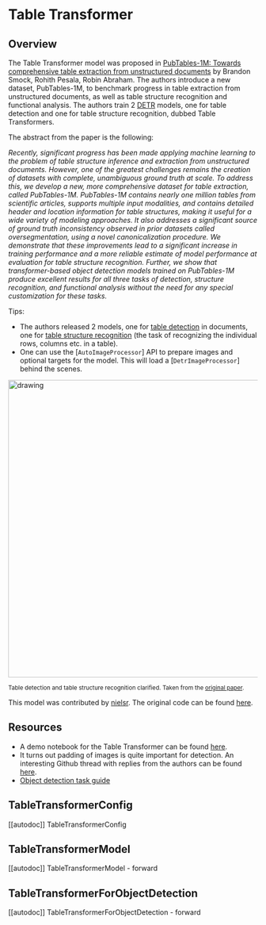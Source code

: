 <!--Copyright 2022 The HuggingFace Team. All rights reserved.

Licensed under the Apache License, Version 2.0 (the "License"); you may not use this file except in compliance with
the License. You may obtain a copy of the License at

http://www.apache.org/licenses/LICENSE-2.0

Unless required by applicable law or agreed to in writing, software distributed under the License is distributed on
an "AS IS" BASIS, WITHOUT WARRANTIES OR CONDITIONS OF ANY KIND, either express or implied. See the License for the
specific language governing permissions and limitations under the License.
-->

# Table Transformer

## Overview

The Table Transformer model was proposed in [PubTables-1M: Towards comprehensive table extraction from unstructured documents](https://arxiv.org/abs/2110.00061) by
Brandon Smock, Rohith Pesala, Robin Abraham. The authors introduce a new dataset, PubTables-1M, to benchmark progress in table extraction from unstructured documents,
as well as table structure recognition and functional analysis. The authors train 2 [DETR](detr) models, one for table detection and one for table structure recognition, dubbed Table Transformers.

The abstract from the paper is the following:

*Recently, significant progress has been made applying machine learning to the problem of table structure inference and extraction from unstructured documents.
However, one of the greatest challenges remains the creation of datasets with complete, unambiguous ground truth at scale. To address this, we develop a new, more
comprehensive dataset for table extraction, called PubTables-1M. PubTables-1M contains nearly one million tables from scientific articles, supports multiple input
modalities, and contains detailed header and location information for table structures, making it useful for a wide variety of modeling approaches. It also addresses a significant
source of ground truth inconsistency observed in prior datasets called oversegmentation, using a novel canonicalization procedure. We demonstrate that these improvements lead to a
significant increase in training performance and a more reliable estimate of model performance at evaluation for table structure recognition. Further, we show that transformer-based
object detection models trained on PubTables-1M produce excellent results for all three tasks of detection, structure recognition, and functional analysis without the need for any
special customization for these tasks.*

Tips:

- The authors released 2 models, one for [table detection](https://huggingface.co/microsoft/table-transformer-detection) in documents, one for [table structure recognition](https://huggingface.co/microsoft/table-transformer-structure-recognition) (the task of recognizing the individual rows, columns etc. in a table).
- One can use the [`AutoImageProcessor`] API to prepare images and optional targets for the model. This will load a [`DetrImageProcessor`] behind the scenes.

<img src="https://huggingface.co/datasets/huggingface/documentation-images/resolve/main/transformers/model_doc/table_transformer_architecture.jpeg"
alt="drawing" width="600"/>

<small> Table detection and table structure recognition clarified. Taken from the <a href="https://arxiv.org/abs/2110.00061">original paper</a>. </small>

This model was contributed by [nielsr](https://huggingface.co/nielsr). The original code can be
found [here](https://github.com/microsoft/table-transformer).

## Resources

<PipelineTag pipeline="object-detection"/>

- A demo notebook for the Table Transformer can be found [here](https://github.com/NielsRogge/Transformers-Tutorials/tree/master/Table%20Transformer).
- It turns out padding of images is quite important for detection. An interesting Github thread with replies from the authors can be found [here](https://github.com/microsoft/table-transformer/issues/68).
- [Object detection task guide](./tasks/object_detection)

## TableTransformerConfig

[[autodoc]] TableTransformerConfig

## TableTransformerModel

[[autodoc]] TableTransformerModel
    - forward

## TableTransformerForObjectDetection

[[autodoc]] TableTransformerForObjectDetection
    - forward

